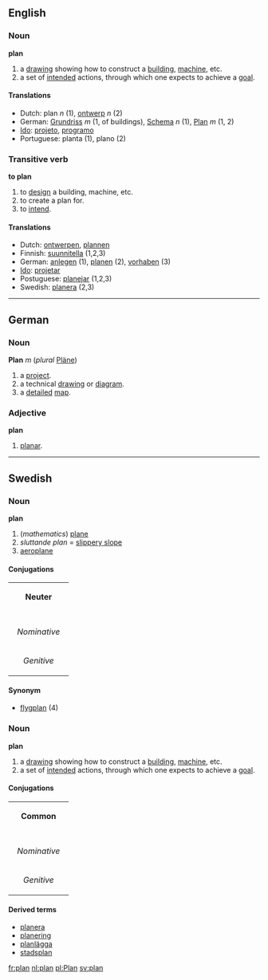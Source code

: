 ==English==
===Noun===
'''plan'''

# a [[drawing]] showing how to construct a [[building]], [[machine]], etc.
# a set of [[intend]]ed actions, through which one expects to achieve a [[goal]].

====Translations====
*Dutch: plan ''n'' (1), [[ontwerp]] ''n'' (2)
*German: [[Grundriss]] ''m'' (1, of buildings), [[Schema]] ''n'' (1), [[Plan]] ''m'' (1, 2)
*[[Ido]]: [[projeto]], [[programo]]
*Portuguese: planta (1), plano (2)

===Transitive verb===
'''to plan'''

# to [[design]] a building, machine, etc.
# to create a plan for.
# to [[intend]].

====Translations====
*Dutch: [[ontwerpen]], [[plannen]]
*Finnish: [[suunnitella]] (1,2,3)
*German: [[anlegen]] (1), [[planen]] (2), [[vorhaben]] (3)
*[[Ido]]: [[projetar]]
*Postuguese: [[planejar]] (1,2,3)
*Swedish: [[planera]] (2,3)

----

==German==
===Noun===
'''Plan''' ''m'' (''plural'' [[Pläne]])

# a [[project]].
# a technical [[drawing]] or [[diagram]].
# a [[detailed]] [[map]].

===Adjective===
'''plan'''

# [[planar]].

----
==Swedish==
===Noun===
'''plan'''

#(''mathematics'') [[plane]]
#''sluttande plan'' = [[slippery slope]]
#[[aeroplane]]

====Conjugations====
{| border=1 cellspacing=0 
| bgcolor=#FFFFF0 colspan=5 align=center | '''Neuter''' 
|- 
|- bgcolor=#FFFFF0 align=center 
! rowspan=2 | 
| colspan=2 width=105 | ''Singular'' 
| colspan=2 | ''Plural'' 
|- bgcolor=#FFFFF0 align=center 
| width=105 | ''Indefinite'' 
| width=105 | ''Definite'' 
| width=105 | ''Indefinite'' 
|  width=105 | ''Definite'' 
|- align=center 
| width=105 bgcolor=#FFFFF0 | ''Nominative'' 
| [[plan]] 
| [[planet]] 
| [[plan]] 
| [[planen]] 
|- align=center 
| width=105 bgcolor=#FFFFF0 | ''Genitive'' 
| [[plans]] 
| [[planets]] 
| [[plans]] 
| [[planens]]
|} 

====Synonym====
*[[flygplan]] (4)

===Noun===
'''plan'''

# a [[drawing]] showing how to construct a [[building]], [[machine]], etc.
# a set of [[intend]]ed actions, through which one expects to achieve a [[goal]].

====Conjugations====
{| border=1 cellspacing=0 
| bgcolor=#FFFFF0 colspan=5 align=center | '''Common''' 
|- 
|- bgcolor=#FFFFF0 align=center 
! rowspan=2 | 
| colspan=2 width=105 | ''Singular'' 
| colspan=2 | ''Plural'' 
|- bgcolor=#FFFFF0 align=center 
| width=105 | ''Indefinite'' 
| width=105 | ''Definite'' 
| width=105 | ''Indefinite'' 
|  width=105 | ''Definite'' 
|- align=center 
| width=105 bgcolor=#FFFFF0 | ''Nominative'' 
| [[plan]] 
| [[planen]] 
| [[planer]] 
| [[planerna]] 
|- align=center 
| width=105 bgcolor=#FFFFF0 | ''Genitive'' 
| [[plans]] 
| [[planens]] 
| [[planers]] 
| [[planernas]]
|} 

====Derived terms====
*[[planera]]
*[[planering]]
*[[planlägga]]
*[[stadsplan]]

[[fr:plan]]
[[nl:plan]]
[[pl:Plan]]
[[sv:plan]]